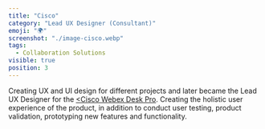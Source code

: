 ```yaml
---
title: "Cisco"
category: "Lead UX Designer (Consultant)"
emoji: "🌍"
screenshot: "./image-cisco.webp"
tags:
  - Collaboration Solutions
visible: true
position: 3
---
```



Creating UX and UI design for different projects and later became the Lead UX Designer for the <a href="https://www.cisco.com/c/en/us/products/collaboration-endpoints/webex-desk-pro/index.html" target="_blank" rel="nofollow noopener noreferrer" aria-label="External Link"><Cisco Webex Desk Pro</Underlining></a>. Creating the holistic user experience of the product, in addition to conduct user testing, product validation, prototyping new features and functionality.
